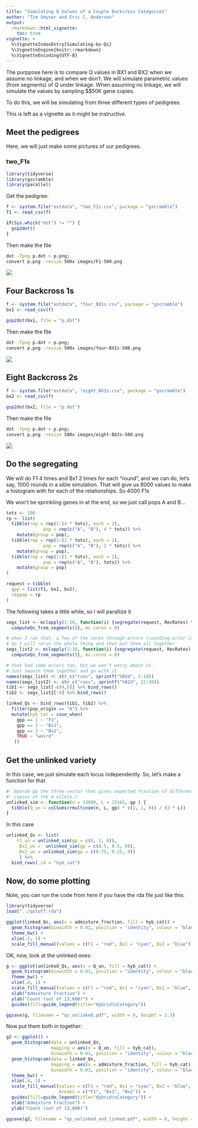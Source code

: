 ```yaml
---
title: "Simulating Q Values of a Couple Backcross Categories"
author: "Tim Smyser and Eric C. Anderson"
output: 
  rmarkdown::html_vignette:
    toc: true
vignette: >
  %\VignetteIndexEntry{Simulating-bx-Qs}
  %\VignetteEngine{knitr::rmarkdown}
  %\VignetteEncoding{UTF-8}
---
```

The purppose here is to compare Q values in BX1 and BX2 when we assume
no linkage, and when we don't.  We will simulate parametric values (from
segments) of Q under linkage.  When assuming no linkage, we will simulate the
values by sampling $\approx$50K gene copies.

To do this, we will be simulating from three different types of pedigrees.

This is left as a vignette as it might be instructive.


## Meet the pedigrees

Here, we will just make some pictures of our pedigrees.

### two_F1s

```r
library(tidyverse)
library(gscramble)
library(parallel)
```

Get the pedigree:
```r
f <- system.file("extdata", "two_F1s.csv", package = "gscramble")
f1 <- read_csv(f)
```

```r
if(Sys.which("dot") != "") {
  gsp2dot()
}
```

Then make the file
```sh
dot -Tpng p.dot > p.png;
convert p.png -resize 500x images/F1-500.png
```

![](images/F1-500.png)

## Four Backcross 1s

```r
f <- system.file("extdata", "four_BX1s.csv", package = "gscramble")
bx1 <- read_csv(f)

gsp2dot(bx1, file = "p.dot")
```

Then make the file
```sh
dot -Tpng p.dot > p.png;
convert p.png -resize 500x images/four-BX1s-500.png
```

![](images/four-BX1s-500.png)


## Eight Backcross 2s

```r
f <- system.file("extdata", "eight_BX2s.csv", package = "gscramble")
bx2 <- read_csv(f)

gsp2dot(bx2, file = "p.dot")
```

Then make the file
```sh
dot -Tpng p.dot > p.png;
convert p.png -resize 500x images/eight-BX2s-500.png
```

![](images/eight-BX2s-500.png)


## Do the segregating

We will do F1 4 times and Bx1 2 times for each "round", and we can do, let's say,
1000 rounds in a sible simulation.  That will give us 8000 values to make a histogram with
for each of the relationships.  So 4000 F1s

We won't be sprinkling genes in at the end, so we just call pops A and B...
```r
tots <- 100
rp <- list(
  tibble(rep = rep(1:(4 * tots), each = 2),
              pop = rep(c("A", "B"), 4 * tots)) %>%
    mutate(group = pop),
  tibble(rep = rep(1:(2 * tots), each = 2),
              pop = rep(c("A", "B"), 2 * tots)) %>%
    mutate(group = pop),
  tibble(rep = rep(1:(1 * tots), each = 2),
              pop = rep(c("A", "B"), tots)) %>%
    mutate(group = pop)
)

request = tibble(
  gpp = list(f1, bx1, bx2),
  reppop = rp
)
```

The following takes a little while, so I will parallize it
```r
segs_list <- mclapply(1:10, function(i) {segregate(request, RecRates) %>%
  computeQs_from_segments()}, mc.cores = 8)

# when I ran that, a few of the cores through errors (rounding error issue, maybe?)
# So I will rerun the whole thing and then put them all together
segs_list2 <- mclapply(1:10, function(i) {segregate(request, RecRates) %>%
  computeQs_from_segments()}, mc.cores = 8)

# that had some errors too, but we won't worry about it.
# Just smoosh them together and go with it
names(segs_list) <- str_c("runs", sprintf("%02d", 1:10))
names(segs_list2) <- str_c("runs", sprintf("%02d", 21:30))
tib1 <- segs_list[-c(4,6)] %>% bind_rows()
tib2 <- segs_list2[-8] %>% bind_rows()

linked_Qs <- bind_rows(tib1, tib2) %>%
  filter(pop_origin == "A") %>% 
  mutate(hyb_cat = case_when(
    gpp == 1 ~ "F1",
    gpp == 2 ~ "Bx1",
    gpp == 3 ~ "Bx2",
    TRUE ~ "weird"
   ))

```

## Get the unlinked variety

In this case, we just simulate each locus independently.  So, let's make a function for that
```r
#' @param gp the three vector that gives expected fraction of different genotypes (2, 1 or 0
#' copies of the A allele.)
unlinked_sim <- function(n = 13600, L = 25165, gp ) {
  tibble(Q_un = colSums(rmultinom(n, L, gp) * c(2, 1, 0)) / (2 * L))
}
```

In this case
```r


unlinked_Qs <- list(
    F1_un = unlinked_sim(gp = c(0, 1, 0)),
     Bx1_un =  unlinked_sim(gp = c(0.5, 0.5, 0)),
     Bx2_un = unlinked_sim(gp = c(0.75, 0.25, 0))
     ) %>%
  bind_rows(.id = "hyb_cat")
```

## Now, do some plotting
Note, you can run the code from here if you have the rda file just like this:
```r
library(tidyverse)
load("../qstuff.rda")
```

```r
ggplot(linked_Qs, aes(x = admixture_fraction, fill = hyb_cat)) + 
  geom_histogram(binwidth = 0.01, position = "identity", colour = "black", alpha = 0.5) +
  theme_bw() +
  xlim(.2, 1) +
  scale_fill_manual(values = c(F1 = "red", Bx1 = "cyan", Bx2 = "blue"))
```

OK,  now, look at the unlinked ones:
```r
g <- ggplot(unlinked_Qs, aes(x = Q_un, fill = hyb_cat)) + 
  geom_histogram(binwidth = 0.01, position = "identity", colour = "black", alpha = 0.5) +
  theme_bw() +
  xlim(.4, 1) +
  scale_fill_manual(values = c(F1 = "red", Bx1 = "cyan", Bx2 = "blue", F1_un = "red", Bx1_un = "cyan", Bx2_un = "blue")) +
  xlab("Admixture Fraction") +
  ylab("Count (out of 13,600)") +
  guides(fill=guide_legend(title="Hybrid\nCategory"))

ggsave(g, filename = "qs_unlinked.pdf", width = 6, height = 2.5)
```

Now put them both in together:
```r
g2 <- ggplot() + 
  geom_histogram(data = unlinked_Qs,
                 mapping = aes(x = Q_un, fill = hyb_cat),
                 binwidth = 0.01, position = "identity", colour = "black", alpha = 0.5) +
  geom_histogram(data = linked_Qs,
                 mapping = aes(x = admixture_fraction, fill = hyb_cat),
                 binwidth = 0.01, position = "identity", colour = "black", alpha = 0.5) +
  theme_bw() +
  xlim(.4, 1) +
  scale_fill_manual(values = c(F1 = "red", Bx1 = "cyan", Bx2 = "blue", F1_un = NA, Bx1_un = NA, Bx2_un = NA),
                    breaks = c("F1", "Bx1", "Bx2")) +
  guides(fill=guide_legend(title="Hybrid\nCategory")) +
  xlab("Admixture Fraction") +
  ylab("Count (out of 13,600)")

ggsave(g2, filename = "qs_unlinked_and_linked.pdf", width = 6, height = 2.5)
```

